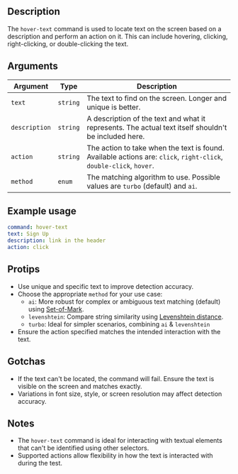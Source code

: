 <Replay />

<Example />

## Description

The `hover-text` command is used to locate text on the screen based on a description and perform an action on it. This can include hovering, clicking, right-clicking, or double-clicking the text.

## Arguments

| Argument      | Type     | Description                                                                                                        |
| ------------- | -------- | ------------------------------------------------------------------------------------------------------------------ |
| `text`        | `string` | The text to find on the screen. Longer and unique is better.                                                       |
| `description` | `string` | A description of the text and what it represents. The actual text itself shouldn't be included here.               |
| `action`      | `string` | The action to take when the text is found. Available actions are: `click`, `right-click`, `double-click`, `hover`. |
| `method`      | `enum`   | The matching algorithm to use. Possible values are `turbo` (default) and `ai`.                                     |

## Example usage

```yaml
command: hover-text
text: Sign Up
description: link in the header
action: click
```

## Protips

- Use unique and specific text to improve detection accuracy.
- Choose the appropriate `method` for your use case:
  - `ai`: More robust for complex or ambiguous text matching (default) using [Set-of-Mark](https://arxiv.org/abs/2310.11441).
  - `levenshtein`: Compare string similarity using [Levenshtein distance](https://en.wikipedia.org/wiki/Levenshtein_distance).
  - `turbo`: Ideal for simpler scenarios, combining `ai` & `levenshtein`
- Ensure the action specified matches the intended interaction with the text.

## Gotchas

- If the text can't be located, the command will fail. Ensure the text is visible on the screen and matches exactly.
- Variations in font size, style, or screen resolution may affect detection accuracy.

## Notes

- The `hover-text` command is ideal for interacting with textual elements that can't be identified using other selectors.
- Supported actions allow flexibility in how the text is interacted with during the test.

